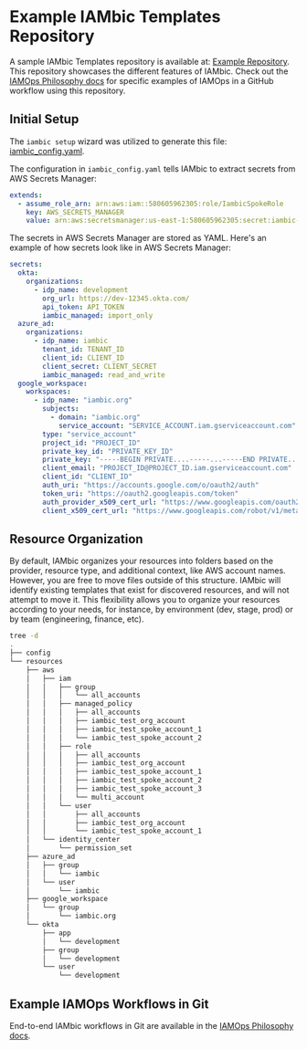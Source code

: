 # Example IAMbic Templates Repository

A sample IAMbic Templates repository is available at: [Example Repository](https://github.com/noqdev/iambic-templates-examples).
This repository showcases the different features of IAMbic. Check out the [IAMOps Philosophy docs](/reference/iamops_philosophy) for specific examples of IAMOps in
a GitHub workflow using this repository.

## Initial Setup
The `iambic setup` wizard was utilized to generate this file: [iambic_config.yaml](https://github.com/noqdev/iambic-templates-examples/blob/main/config/iambic_config.yaml).

The configuration in `iambic_config.yaml` tells IAMbic to extract secrets from AWS Secrets Manager:

```yaml
extends:
  - assume_role_arn: arn:aws:iam::580605962305:role/IambicSpokeRole
    key: AWS_SECRETS_MANAGER
    value: arn:aws:secretsmanager:us-east-1:580605962305:secret:iambic-config-secrets-c03d249e-a067-461c-a6a4-7d7d97f40bda-Bpuwi1
```

The secrets in AWS Secrets Manager are stored as YAML. Here's an example of how secrets look like in AWS Secrets Manager:

```yaml
secrets:
  okta:
    organizations:
      - idp_name: development
        org_url: https://dev-12345.okta.com/
        api_token: API_TOKEN
        iambic_managed: import_only
  azure_ad:
    organizations:
      - idp_name: iambic
        tenant_id: TENANT_ID
        client_id: CLIENT_ID
        client_secret: CLIENT_SECRET
        iambic_managed: read_and_write
  google_workspace:
    workspaces:
      - idp_name: "iambic.org"
        subjects:
          - domain: "iambic.org"
            service_account: "SERVICE_ACCOUNT.iam.gserviceaccount.com"
        type: "service_account"
        project_id: "PROJECT_ID"
        private_key_id: "PRIVATE_KEY_ID"
        private_key: "-----BEGIN PRIVATE....-----...-----END PRIVATE...-----\n"
        client_email: "PROJECT_ID@PROJECT_ID.iam.gserviceaccount.com"
        client_id: "CLIENT_ID"
        auth_uri: "https://accounts.google.com/o/oauth2/auth"
        token_uri: "https://oauth2.googleapis.com/token"
        auth_provider_x509_cert_url: "https://www.googleapis.com/oauth2/v1/certs"
        client_x509_cert_url: "https://www.googleapis.com/robot/v1/metadata/x509/..."
```

## Resource Organization
By default, IAMbic organizes your resources into folders based on the provider, resource type, and additional context, like AWS account names.
However, you are free to move files outside of this structure. IAMbic will identify existing templates that exist for discovered resources, and will not attempt to
move it. This flexibility allows you to organize your resources according to your needs, for instance, by environment (dev, stage, prod) or by team
(engineering, finance, etc).

```bash
tree -d
.
├── config
└── resources
    ├── aws
    │   ├── iam
    │   │   ├── group
    │   │   │   └── all_accounts
    │   │   ├── managed_policy
    │   │   │   ├── all_accounts
    │   │   │   ├── iambic_test_org_account
    │   │   │   ├── iambic_test_spoke_account_1
    │   │   │   └── iambic_test_spoke_account_2
    │   │   ├── role
    │   │   │   ├── all_accounts
    │   │   │   ├── iambic_test_org_account
    │   │   │   ├── iambic_test_spoke_account_1
    │   │   │   ├── iambic_test_spoke_account_2
    │   │   │   ├── iambic_test_spoke_account_3
    │   │   │   └── multi_account
    │   │   └── user
    │   │       ├── all_accounts
    │   │       ├── iambic_test_org_account
    │   │       └── iambic_test_spoke_account_1
    │   └── identity_center
    │       └── permission_set
    ├── azure_ad
    │   ├── group
    │   │   └── iambic
    │   └── user
    │       └── iambic
    ├── google_workspace
    │   └── group
    │       └── iambic.org
    └── okta
        ├── app
        │   └── development
        ├── group
        │   └── development
        └── user
            └── development
```

## Example IAMOps Workflows in Git

End-to-end IAMbic workflows in Git are available in the
[IAMOps Philosophy docs](/reference/iamops_philosophy).